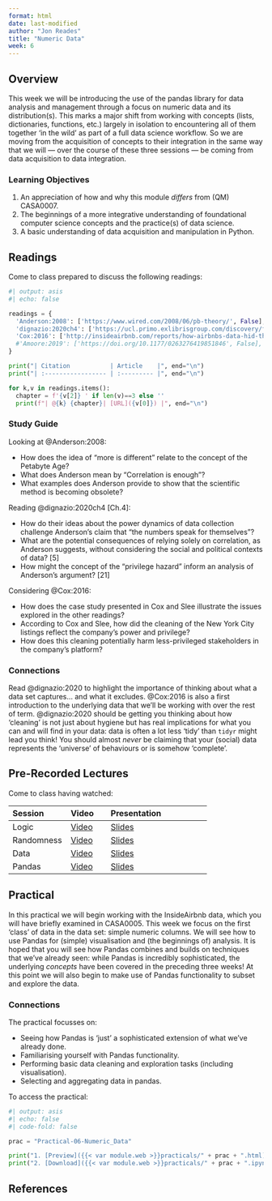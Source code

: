 ```yaml
---
format: html
date: last-modified
author: "Jon Reades"
title: "Numeric Data"
week: 6
---
```


## Overview

This week we will be introducing the use of the pandas library for data analysis and management through a focus on numeric data and its distribution(s). This marks a major shift from working with concepts (lists, dictionaries, functions, etc.) largely in isolation to encountering all of them together 'in the wild' as part of a full data science workflow. So we are moving from the acquisition of concepts to their integration in the same way that we will — over the course of these three sessions — be coming from data acquisition to data integration.

::: {.callout-important}
### Learning Objectives

1. An appreciation of how and why this module *differs* from (QM) CASA0007.
2. The beginnings of a more integrative understanding of foundational computer science concepts and the practice(s) of data science.
3. A basic understanding of data acquisition and manipulation in Python.
::: 

## Readings

Come to class prepared to discuss the following readings:

```python
#| output: asis
#| echo: false

readings = {
  'Anderson:2008': ['https://www.wired.com/2008/06/pb-theory/', False],
  'dignazio:2020ch4': ['https://ucl.primo.exlibrisgroup.com/discovery/fulldisplay?docid=alma9931206723604761&context=L&vid=44UCL_INST:UCL_VU2&lang=en&search_scope=UCLLibraryCatalogue&adaptor=Local%20Search%20Engine&isFrbr=true&tab=UCLLibraryCatalogue&query=any,contains,D%5C%27Ignazio%20Data%20Feminism&sortby=date_d&facet=frbrgroupid,include,9041340239229546206&offset=0', False, 'Ch.4'],
  'Cox:2016': ['http://insideairbnb.com/reports/how-airbnbs-data-hid-the-facts-in-new-york-city.pdf', False]
  #'Amoore:2019': ['https://doi.org/10.1177/0263276419851846', False],
}

print("| Citation           | Article    |", end="\n")
print("| :----------------- | :--------- |", end="\n")

for k,v in readings.items():
  chapter = f'{v[2]} ' if len(v)==3 else ''
  print(f"| @{k} {chapter}| [URL]({v[0]}) |", end="\n")

``` 

### Study Guide

Looking at @Anderson:2008:

- How does the idea of "more is different" relate to the concept of the Petabyte Age?
- What does Anderson mean by "Correlation is enough"?
- What examples does Anderson provide to show that the scientific method is becoming obsolete?

Reading @dignazio:2020ch4 [Ch.4]:

- How do their ideas about the power dynamics of data collection challenge Anderson's claim that "the numbers speak for themselves"?
- What are the potential consequences of relying solely on correlation, as Anderson suggests, without considering the social and political contexts of data? [5]
- How might the concept of the "privilege hazard" inform an analysis of Anderson's argument? [21]

Considering @Cox:2016:

- How does the case study presented in Cox and Slee illustrate the issues explored in the other readings?
- According to Cox and Slee, how did the cleaning of the New York City listings reflect the company's power and privilege? 
- How does this cleaning potentially harm less-privileged stakeholders in the company's platform?

::: {.callout-tip}

### Connections

Read @dignazio:2020 to highlight the importance of thinking about what a data set captures... and what it excludes. @Cox:2016 is also a first introduction to the underlying data that we'll be working with over the rest of term. @dignazio:2020 should be getting you thinking about how 'cleaning' is not just about hygiene but has real implications for what you can and will find in your data: data is often a lot less 'tidy' than `tidyr` might lead you think! You should almost *never* be claiming that your (social) data represents the 'universe' of behaviours or is somehow 'complete'.

:::

## Pre-Recorded Lectures

Come to class having watched:

| Session | Video | Presentation | 
| :------ | :---- | :----------- | 
| Logic | [Video]({{< var vids.logic >}}) | [Slides](../lectures/{{< meta week >}}.1-Logic.qmd) | 
| Randomness | [Video]({{< var vids.randomness >}}) | [Slides](../lectures/{{< meta week >}}.2-Randomness.qmd) | 
| Data | [Video]({{< var vids.files >}}) | [Slides](../lectures/{{< meta week >}}.3-Files.qmd) | 
| Pandas | [Video]({{< var vids.pandas >}}) | [Slides](../lectures/{{< meta week >}}.4-Pandas.qmd) | 

## Practical

In this practical we will begin working with the InsideAirbnb data, which you will have briefly examined in CASA0005. This week we focus on the first 'class' of data in the data set: simple numeric columns. We will see how to use Pandas for (simple) visualisation and (the beginnings of) analysis. It is hoped that you will see how Pandas combines and builds on techniques that we've already seen: while Pandas is incredibly sophisticated, the underlying *concepts* have been covered in the preceding three weeks! At this point we will also begin to make use of Pandas functionality to subset and explore the data.

::: {.callout-tip}
### Connections

The practical focusses on:

- Seeing how Pandas is 'just' a sophisticated extension of what we've already done.
- Familiarising yourself with Pandas functionality.
- Performing basic data cleaning and exploration tasks (including visualisation).
- Selecting and aggregating data in pandas.
:::

To access the practical:

```python
#| output: asis
#| echo: false
#| code-fold: false

prac = "Practical-06-Numeric_Data"

print("1. [Preview]({{< var module.web >}}practicals/" + prac + ".html)")
print("2. [Download]({{< var module.web >}}practicals/" + prac + ".ipynb)")

```

## References 
